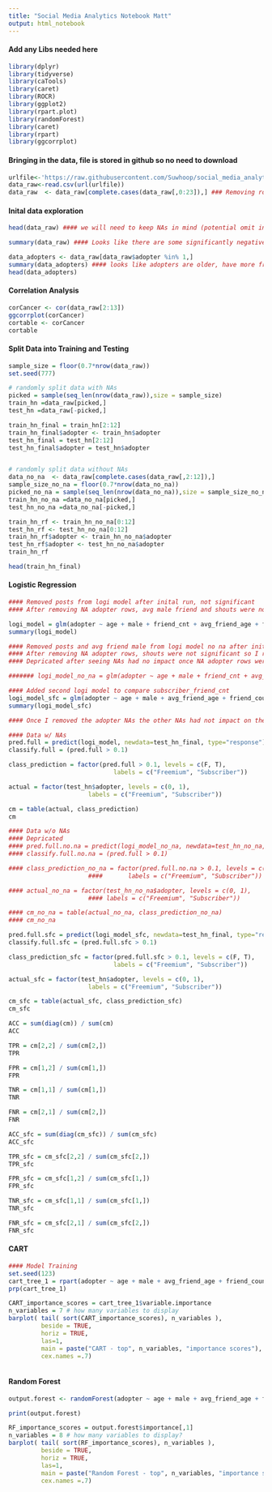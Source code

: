 ```yaml
---
title: "Social Media Analytics Notebook Matt"
output: html_notebook
---
```


#### Add any Libs needed here

```r
library(dplyr)
library(tidyverse)
library(caTools)
library(caret)
library(ROCR)
library(ggplot2)
library(rpart.plot)
library(randomForest)
library(caret)
library(rpart)
library(ggcorrplot)


```

#### Bringing in the data, file is stored in github so no need to download 

```r
urlfile<-'https://raw.githubusercontent.com/Suwhoop/social_media_analytics_project/master/High_Note_data.csv'
data_raw<-read.csv(url(urlfile))
data_raw  <- data_raw[complete.cases(data_raw[,0:23]),] ### Removing rows where adopter is NA
```

#### Inital data exploration 
```r
head(data_raw) #### we will need to keep NAs in mind (potential omit in some models)
```

```r
summary(data_raw) #### Looks like there are some significantly negative deltas related to finds 
```

```r
data_adopters <- data_raw[data_raw$adopter %in% 1,]
summary(data_adopters) #### looks like adopters are older, have more friends, and more international friends 
head(data_adopters)
```

#### Correlation Analysis

```r
corCancer <- cor(data_raw[2:13])
ggcorrplot(corCancer)
cortable <- corCancer
cortable
```

#### Split Data into Training and Testing
```r
sample_size = floor(0.7*nrow(data_raw))
set.seed(777)

# randomly split data with NAs
picked = sample(seq_len(nrow(data_raw)),size = sample_size)
train_hn =data_raw[picked,]
test_hn =data_raw[-picked,]

train_hn_final = train_hn[2:12]
train_hn_final$adopter <- train_hn$adopter 
test_hn_final = test_hn[2:12]
test_hn_final$adopter = test_hn$adopter


# randomly split data without NAs
data_no_na  <- data_raw[complete.cases(data_raw[,2:12]),]
sample_size_no_na = floor(0.7*nrow(data_no_na))
picked_no_na = sample(seq_len(nrow(data_no_na)),size = sample_size_no_na)
train_hn_no_na =data_no_na[picked,]
test_hn_no_na =data_no_na[-picked,]
```

```r
train_hn_rf <- train_hn_no_na[0:12]
test_hn_rf <- test_hn_no_na[0:12]
train_hn_rf$adopter <- train_hn_no_na$adopter
test_hn_rf$adopter <- test_hn_no_na$adopter
train_hn_rf
```

```r
head(train_hn_final)
```

#### Logistic Regression

```r

#### Removed posts from logi model after inital run, not significant 
#### After removing NA adopter rows, avg male friend and shouts were not significant so I removed them

logi_model = glm(adopter ~ age + male + friend_cnt + avg_friend_age + friend_country_cnt + songsListened + lovedTracks + playlists, family = binomial, data = train_hn_final)
summary(logi_model)

#### Removed posts and avg friend male from logi model no na after inital run, not significant 
#### After removing NA adopter rows, shouts were not significant so I removed them
#### Depricated after seeing NAs had no impact once NA adopter rows were excluded 

####### logi_model_no_na = glm(adopter ~ age + male + friend_cnt + avg_friend_age + friend_country_cnt + subscriber_friend_cnt + songsListened + lovedTracks + playlists, family = binomial, data = train_hn_no_na)

#### Added second logi model to compare subscriber_friend_cnt
logi_model_sfc = glm(adopter ~ age + male + avg_friend_age + friend_country_cnt + subscriber_friend_cnt + songsListened + lovedTracks + playlists, family = binomial, data = train_hn_final)
summary(logi_model_sfc)

```

```r

#### Once I removed the adopter NAs the other NAs had not impact on the logistic regression models, however the models are extremely poor at making a true positive prodiction (~44% accurate)

#### Data w/ NAs
pred.full = predict(logi_model, newdata=test_hn_final, type="response")
classify.full = (pred.full > 0.1)

class_prediction = factor(pred.full > 0.1, levels = c(F, T), 
                             labels = c("Freemium", "Subscriber"))

actual = factor(test_hn$adopter, levels = c(0, 1), 
                      labels = c("Freemium", "Subscriber"))

cm = table(actual, class_prediction)
cm

#### Data w/o NAs
#### Depricated 
#### pred.full.no.na = predict(logi_model_no_na, newdata=test_hn_no_na, type="response")
#### classify.full.no.na = (pred.full > 0.1)

#### class_prediction_no_na = factor(pred.full.no.na > 0.1, levels = c(F, T), 
                      ####       labels = c("Freemium", "Subscriber"))

#### actual_no_na = factor(test_hn_no_na$adopter, levels = c(0, 1), 
                      #### labels = c("Freemium", "Subscriber"))

#### cm_no_na = table(actual_no_na, class_prediction_no_na)
#### cm_no_na

pred.full.sfc = predict(logi_model_sfc, newdata=test_hn_final, type="response")
classify.full.sfc = (pred.full.sfc > 0.1)

class_prediction_sfc = factor(pred.full.sfc > 0.1, levels = c(F, T), 
                             labels = c("Freemium", "Subscriber"))

actual_sfc = factor(test_hn$adopter, levels = c(0, 1), 
                      labels = c("Freemium", "Subscriber"))

cm_sfc = table(actual_sfc, class_prediction_sfc)
cm_sfc

```

```r
ACC = sum(diag(cm)) / sum(cm) 
ACC

TPR = cm[2,2] / sum(cm[2,])  
TPR

FPR = cm[1,2] / sum(cm[1,])
FPR

TNR = cm[1,1] / sum(cm[1,]) 
TNR

FNR = cm[2,1] / sum(cm[2,])
FNR
```

```r
ACC_sfc = sum(diag(cm_sfc)) / sum(cm_sfc) 
ACC_sfc

TPR_sfc = cm_sfc[2,2] / sum(cm_sfc[2,])  
TPR_sfc

FPR_sfc = cm_sfc[1,2] / sum(cm_sfc[1,])
FPR_sfc

TNR_sfc = cm_sfc[1,1] / sum(cm_sfc[1,]) 
TNR_sfc

FNR_sfc = cm_sfc[2,1] / sum(cm_sfc[2,])
FNR_sfc
```


#### CART

```r
#### Model Training 
set.seed(123)
cart_tree_1 = rpart(adopter ~ age + male + avg_friend_age + friend_country_cnt + subscriber_friend_cnt + songsListened + lovedTracks + playlists,data = train_hn_final, method = "class", cp = 0.0008)
prp(cart_tree_1)
```

```r
CART_importance_scores = cart_tree_1$variable.importance
n_variables = 7 # how many variables to display
barplot( tail( sort(CART_importance_scores), n_variables ),
         beside = TRUE,
         horiz = TRUE,
         las=1,
         main = paste("CART - top", n_variables, "importance scores"),
         cex.names =.7)
```

```r

```



#### Random Forest

```r
output.forest <- randomForest(adopter ~ age + male + avg_friend_age + friend_country_cnt + subscriber_friend_cnt + songsListened + lovedTracks + playlists, data = train_hn_final)
```

```r
print(output.forest)
```

```r
RF_importance_scores = output.forest$importance[,1]
n_variables = 8 # how many variables to display?
barplot( tail( sort(RF_importance_scores), n_variables ),
         beside = TRUE,
         horiz = TRUE,
         las=1,
         main = paste("Random Forest - top", n_variables, "importance scores"),
         cex.names =.7)

```

